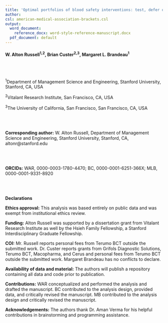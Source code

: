 ```yaml
---
title: 'Optimal portfolios of blood safety interventions: test, defer or modify?'
author: 
csl: american-medical-association-brackets.csl
output:
  word_document:
    reference_docx: word-style-reference-manuscript.docx
  pdf_document: default
---
```





#### W. Alton Russell^1,2^,  Brian Custer^2,3^, Margaret L. Brandeau^1^



<br> <br>

^1^Department of Management Science and Engineering, Stanford University, Stanford, CA, USA

^2^Vitalant Research Institute, San Francisco, CA, USA

^3^The University of California, San Francisco, San Francisco, CA, USA

<br> <br>

  

**Corresponding author:**   W. Alton Russell, Department of Management Science and Engineering, Stanford University, Stanford, CA, altonr@stanford.edu


<br> <br>

**ORCIDs:** WAR, 0000-0003-1780-4470; BC, 0000-0001-6251-366X; MLB, 0000-0001-9331-8920

<br> <br>

**Declarations**

**Ethics approval:** This analysis was based entirely on public data and was exempt from institutional ethics review.

**Funding:** Alton Russell was supported by a dissertation grant from Vitalant Research Institute as well by the Hsieh Family Fellowship, a Stanford Interdisciplinary Graduate Fellowship.

**COI:** Mr. Russell reports personal fees from Terumo BCT outside the submitted work. Dr. Custer reports grants from Grifols Diagnostic Solutions, Terumo BCT, Macopharma, and Cerus and personal fees from Terumo BCT outside the submitted work. Margaret Brandeau has no conflicts to declare.

**Availability of data and material:** The authors will publish a repository containing all data and code prior to publication.

**Contributions:** WAR conceptualized and performed the analysis and drafted the manuscript. BC contributed to the analysis design, provided data, and critically revised the manuscript. MB contributed to the analysis design and critically revised the manuscript.

**Acknowledgements:** The authors thank Dr. Aman Verma for his helpful contributions in brainstorming and programming assistance.
